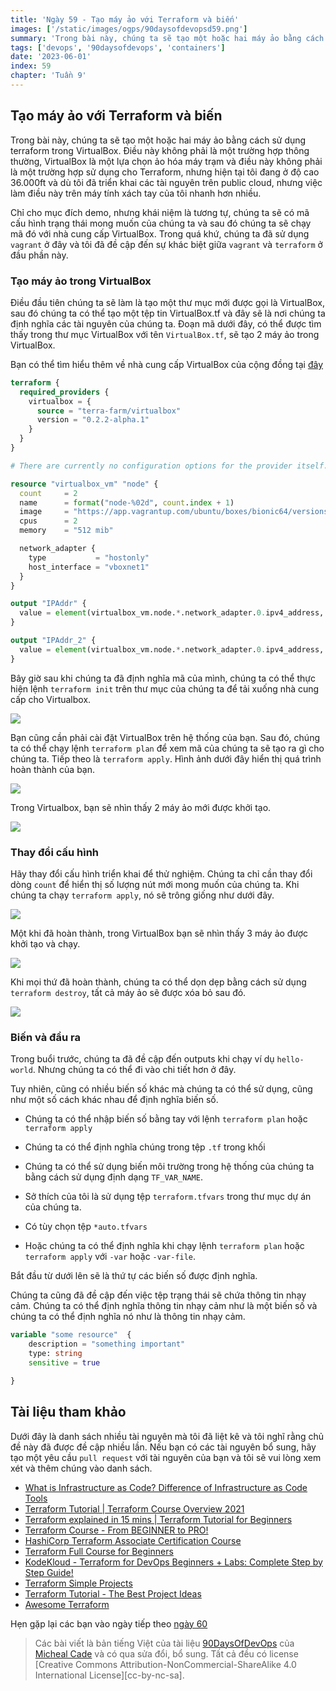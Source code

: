 ```yaml
---
title: 'Ngày 59 - Tạo máy ảo với Terraform và biến'
images: ['/static/images/ogps/90daysofdevopsd59.png']
summary: 'Trong bài này, chúng ta sẽ tạo một hoặc hai máy ảo bằng cách sử dụng terraform trong VirtualBox'
tags: ['devops', '90daysofdevops', 'containers']
date: '2023-06-01'
index: 59
chapter: 'Tuần 9'
---
```


<TOCInline toc={props.toc} asDisclosure />

## Tạo máy ảo với Terraform và biến

Trong bài này, chúng ta sẽ tạo một hoặc hai máy ảo bằng cách sử dụng terraform trong VirtualBox. Điều này không phải là một trường hợp thông thường, VirtualBox là một lựa chọn ảo hóa máy trạm và điều này không phải là một trường hợp sử dụng cho Terraform, nhưng hiện tại tôi đang ở độ cao 36.000ft và dù tôi đã triển khai các tài nguyên trên public cloud, nhưng việc làm điều này trên máy tính xách tay của tôi nhanh hơn nhiều.

Chỉ cho mục đích demo, nhưng khái niệm là tương tự, chúng ta sẽ có mã cấu hình trạng thái mong muốn của chúng ta và sau đó chúng ta sẽ chạy mã đó với nhà cung cấp VirtualBox. Trong quá khứ, chúng ta đã sử dụng `vagrant` ở đây và tôi đã đề cập đến sự khác biệt giữa `vagrant` và `terraform` ở đầu phần này.

### Tạo máy ảo trong VirtualBox

Điều đầu tiên chúng ta sẽ làm là tạo một thư mục mới được gọi là VirtualBox, sau đó chúng ta có thể tạo một tệp tin VirtualBox.tf và đây sẽ là nơi chúng ta định nghĩa các tài nguyên của chúng ta. Đoạn mã dưới đây, có thể được tìm thấy trong thư mục VirtualBox với tên `VirtualBox.tf`, sẽ tạo 2 máy ảo trong VirtualBox.

Bạn có thể tìm hiểu thêm về nhà cung cấp VirtualBox của cộng đồng tại [đây](https://registry.terraform.io/providers/terra-farm/virtualbox/latest/docs/resources/vm)

```tf
terraform {
  required_providers {
    virtualbox = {
      source = "terra-farm/virtualbox"
      version = "0.2.2-alpha.1"
    }
  }
}

# There are currently no configuration options for the provider itself.

resource "virtualbox_vm" "node" {
  count     = 2
  name      = format("node-%02d", count.index + 1)
  image     = "https://app.vagrantup.com/ubuntu/boxes/bionic64/versions/20180903.0.0/providers/virtualbox.box"
  cpus      = 2
  memory    = "512 mib"

  network_adapter {
    type           = "hostonly"
    host_interface = "vboxnet1"
  }
}

output "IPAddr" {
  value = element(virtualbox_vm.node.*.network_adapter.0.ipv4_address, 1)
}

output "IPAddr_2" {
  value = element(virtualbox_vm.node.*.network_adapter.0.ipv4_address, 2)
}

```

Bây giờ sau khi chúng ta đã định nghĩa mã của mình, chúng ta có thể thực hiện lệnh `terraform init` trên thư mục của chúng ta để tải xuống nhà cung cấp cho Virtualbox.

![](/static/images/assets/Day59_IAC1.png)

Bạn cũng cần phải cài đặt VirtualBox trên hệ thống của bạn. Sau đó, chúng ta có thể chạy lệnh `terraform plan` để xem mã của chúng ta sẽ tạo ra gì cho chúng ta. Tiếp theo là `terraform apply`. Hình ảnh dưới đây hiển thị quá trình hoàn thành của bạn.

![](/static/images/assets/Day59_IAC2.png)

Trong Virtualbox, bạn sẽ nhìn thấy 2 máy ảo mới được khởi tạo.

![](/static/images/assets/Day59_IAC3.png)

### Thay đổi cấu hình

Hãy thay đổi cấu hình triển khai để thử nghiệm. Chúng ta chỉ cần thay đổi dòng `count` để hiển thị số lượng nút mới mong muốn của chúng ta. Khi chúng ta chạy `terraform apply`, nó sẽ trông giống như dưới đây.

![](/static/images/assets/Day59_IAC4.png)

Một khi đã hoàn thành, trong VirtualBox bạn sẽ nhìn thấy 3 máy ảo được khởi tạo và chạy.

![](/static/images/assets/Day59_IAC5.png)

Khi mọi thứ đã hoàn thành, chúng ta có thể dọn dẹp bằng cách sử dụng `terraform destroy`, tất cả máy ảo sẽ được xóa bỏ sau đó.

![](/static/images/assets/Day59_IAC6.png)

### Biến và đầu ra

Trong buổi trước, chúng ta đã đề cập đến outputs khi chạy ví dụ `hello-world`. Nhưng chúng ta có thể đi vào chi tiết hơn ở đây.

Tuy nhiên, cũng có nhiều biến số khác mà chúng ta có thể sử dụng, cũng như một số cách khác nhau để định nghĩa biến số.

- Chúng ta có thể nhập biến số bằng tay với lệnh `terraform plan` hoặc `terraform apply`

- Chúng ta có thể định nghĩa chúng trong tệp `.tf` trong khối

- Chúng ta có thể sử dụng biến môi trường trong hệ thống của chúng ta bằng cách sử dụng định dạng `TF_VAR_NAME`.

- Sở thích của tôi là sử dụng tệp `terraform.tfvars` trong thư mục dự án của chúng ta.

- Có tùy chọn tệp `*auto.tfvars`

- Hoặc chúng ta có thể định nghĩa khi chạy lệnh `terraform plan` hoặc `terraform apply` với `-var` hoặc `-var-file`.

Bắt đầu từ dưới lên sẽ là thứ tự các biến số được định nghĩa.

Chúng ta cũng đã đề cập đến việc tệp trạng thái sẽ chứa thông tin nhạy cảm. Chúng ta có thể định nghĩa thông tin nhạy cảm như là một biến số và chúng ta có thể định nghĩa nó như là thông tin nhạy cảm.

```tf
variable "some resource"  {
    description = "something important"
    type: string
    sensitive = true

}
```

## Tài liệu tham khảo

Dưới đây là danh sách nhiều tài nguyên mà tôi đã liệt kê và tôi nghĩ rằng chủ đề này đã được đề cập nhiều lần. Nếu bạn có các tài nguyên bổ sung, hãy tạo một yêu cầu `pull request` với tài nguyên của bạn và tôi sẽ vui lòng xem xét và thêm chúng vào danh sách.

- [What is Infrastructure as Code? Difference of Infrastructure as Code Tools](https://www.youtube.com/watch?v=POPP2WTJ8es)
- [Terraform Tutorial | Terraform Course Overview 2021](https://www.youtube.com/watch?v=m3cKkYXl-8o)
- [Terraform explained in 15 mins | Terraform Tutorial for Beginners](https://www.youtube.com/watch?v=l5k1ai_GBDE)
- [Terraform Course - From BEGINNER to PRO!](https://www.youtube.com/watch?v=7xngnjfIlK4&list=WL&index=141&t=16s)
- [HashiCorp Terraform Associate Certification Course](https://www.youtube.com/watch?v=V4waklkBC38&list=WL&index=55&t=111s)
- [Terraform Full Course for Beginners](https://www.youtube.com/watch?v=EJ3N-hhiWv0&list=WL&index=39&t=27s)
- [KodeKloud - Terraform for DevOps Beginners + Labs: Complete Step by Step Guide!](https://www.youtube.com/watch?v=YcJ9IeukJL8&list=WL&index=16&t=11s)
- [Terraform Simple Projects](https://terraform.joshuajebaraj.com/)
- [Terraform Tutorial - The Best Project Ideas](https://www.youtube.com/watch?v=oA-pPa0vfks)
- [Awesome Terraform](https://github.com/shuaibiyy/awesome-terraform)

Hẹn gặp lại các bạn vào ngày tiếp theo [ngày 60](https://vntechies.dev/courses/90-ngay-devops/ngay-60-docker-container-providers-modules)

> Các bài viết là bản tiếng Việt của tài liệu [90DaysOfDevOps](https://github.com/MichaelCade/90DaysOfDevOps/tree/main/2022/Days) của [Micheal Cade](https://twitter.com/MichaelCade1) và có qua sửa đổi, bổ sung. Tất cả đều có license [Creative Commons Attribution-NonCommercial-ShareAlike 4.0 International License][cc-by-nc-sa].
